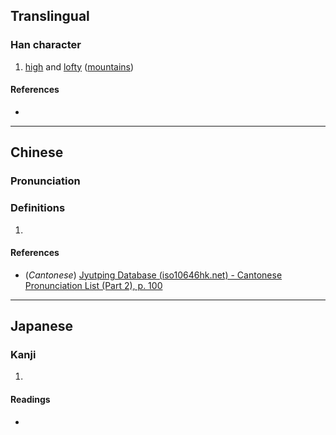 {{character info}}
==Translingual==

===Han character===
{{Han char|rn=46|rad=山|as=08|sn=11|four=|canj=USUU,XUSUU|ids=⿱山屈}}

# [[high]] and [[lofty]] ([[mountain]]s)

====References====
* {{Han ref|kx=0315.151|dkj=08186|hdz=10784.040|uh=5D2B|ud=23851}}

----

==Chinese==
{{zh-forms}}

===Pronunciation===
{{zh-pron
|m=kū,jué
|c=fat1
|mc=
|oc=
|ma=
|cat=a
}}

===Definitions===
{{zh-hanzi}}

# {{rfdef|zh}}

====References====
* (''Cantonese'') [http://www.iso10646hk.net/jp/document/download.jsp Jyutping Database (iso10646hk.net) - Cantonese Pronunciation List (Part 2), p. 100]

----

==Japanese==

===Kanji===
{{ja-kanji|grade=|rs=山08}}

# {{rfdef|ja|sort=山08}}

====Readings====
* {{ja-readings|on=[[くつ]] (kutsu)|kun=[[そばだつ]] (sobadatsu)}}
